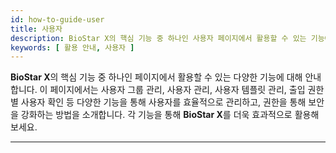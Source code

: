 ```yaml
---
id: how-to-guide-user
title: 사용자
description: BioStar X의 핵심 기능 중 하나인 사용자 페이지에서 활용할 수 있는 기능에 대해 안내합니다.
keywords: [ 활용 안내, 사용자 ]
---
```


**BioStar X**의 핵심 기능 중 하나인 <Cmd sid='shell.header.user' /> 페이지에서 활용할 수 있는 다양한 기능에 대해 안내합니다. 이 페이지에서는 사용자 그룹 관리, 사용자 관리, 사용자 템플릿 관리, 출입 권한별 사용자 확인 등 다양한 기능을 통해 사용자를 효율적으로 관리하고, 권한을 통해 보안을 강화하는 방법을 소개합니다. 각 기능을 통해 **BioStar X**를 더욱 효과적으로 활용해 보세요.

---

<Overview />